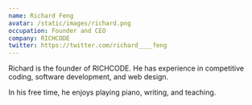 ```yaml
---
name: Richard Feng
avatar: /static/images/richard.png
occupation: Founder and CEO
company: RICHCODE
twitter: https://twitter.com/richard____feng
---
```


Richard is the founder of RICHCODE. He has experience in competitive coding, software development, and web design.

In his free time, he enjoys playing piano, writing, and teaching.
